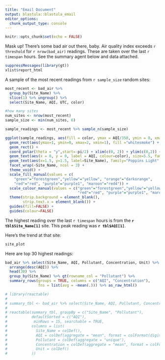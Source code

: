 ```yaml
---
title: "Email Document"
output: blastula::blastula_email
editor_options: 
  chunk_output_type: console
---
```


```r
knitr::opts_chunk$set(echo = FALSE)

```

Mask up! There's some bad air out there, baby.  Air quality index exceeds `r threshold` for `r nrow(bad_air)` readings.  These are taken over the last `r timespan` hours. See the summary agent below and data attached.  

```r
suppressMessages(library(gt))
xlist$report_html
```


A sample of the most recent readings from `r sample_size` random sites:  

```r
most_recent <- bad_air %>% 
  group_by(Site_Name) %>% 
  slice(1) %>% ungroup() %>% 
  select(Site_Name, AQI, UTC, color)

#how many sites
num_sites <- nrow(most_recent)
sample_size <- min(num_sites, 6)

sample_readings <- most_recent %>% sample_n(sample_size)

ggplot(sample_readings, aes(fill = color, ymax = AQI/350, ymin = 0, xmax = 2, xmin = 1)) +
  geom_rect(aes(ymax=1, ymin=0, xmax=2, xmin=1), fill ="whitesmoke") +
  geom_rect() + 
  coord_polar(theta = "y",start=-pi/2) + xlim(c(0, 2)) + ylim(c(0,2)) +
  geom_text(aes(x = 0, y = 0, label = AQI, colour=color), size=5.5, family="Poppins SemiBold") +
  geom_text(aes(x=1.5, y=1.5, label=Site_Name), family="Poppins Light", size=3) + 
  facet_wrap(~Site_Name, ncol = 3) +
  theme_void() +
  scale_fill_manual(values = c(
    "green"="forestgreen","yellow"="yellow", "orange"="darkorange", 
    "red"="red", "purple"="purple1", "maroon"="red4")) +
  scale_colour_manual(values = c("green"="forestgreen","yellow"="yellow", "orange"="darkorange", 
                                 "red"="red", "purple"="purple1", "maroon"="red4")) +
  theme(strip.background = element_blank(),
        strip.text.x = element_blank()) +
  guides(fill=FALSE) +
  guides(colour=FALSE)
```
  
The highest reading over the last `r timespan` hours is from the **`r tbl$Site_Name[1]`** site. This peak reading was **`r tbl$AQI[1]`**.   

Here's the trend at that site:  

```r
site_plot
```


Here are top 30 highest readings:  

```r
bad_air %>% select(Site_Name, AQI, Pollutant, Concentration, Unit) %>% 
  arrange(desc(AQI)) %>% 
  head(30) %>% 
  group_by(Site_Name) %>% gt(rowname_col = "Pollutant") %>% 
  summary_rows(groups = TRUE, columns = c("AQI", "Concentration"), 
               fns = list(avg = ~mean(.))) %>% as_raw_html() 

```


```r
# library(reactable)
# 
# summary_tbl <- bad_air %>% select(Site_Name, AQI, Pollutant, Concentration, Unit) %>% arrange(desc(AQI))
# 
# reactable(summary_tbl, groupBy = c("Site_Name", "Pollutant"),
#           defaultSorted = c("AQI"),
#            minRows = 15, searchable = TRUE,
#           columns = list(
#             Site_Name = colDef(), 
#             AQI = colDef(aggregate = "mean", format = colFormat(digits = 0)),
#             Pollutant = colDef(aggregate = "unique"), 
#             Concentration = colDef(aggregate = "mean", format = colFormat(digits = 0)), 
#             Unit = colDef()
#           ))

```

